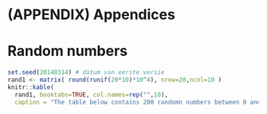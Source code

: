 # (APPENDIX) Appendices {-}

# Random numbers {#app:randomnumbers}

```r
set.seed(20140314) # datum van eerste versie
rand1 <- matrix( round(runif(20*10)*10^4), nrow=20,ncol=10 )
knitr::kable(
  rand1, booktabs=TRUE, col.names=rep("",10),  
  caption = "The table below contains 200 randomn numbers between 0 and 9999." )
```
